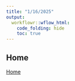 ```yaml
---
title: "1/16/2025"
output:
  workflowr::wflow_html:
    code_folding: hide
    toc: true
---
```






## Home 

[Home](2024_0701_survey.html)



